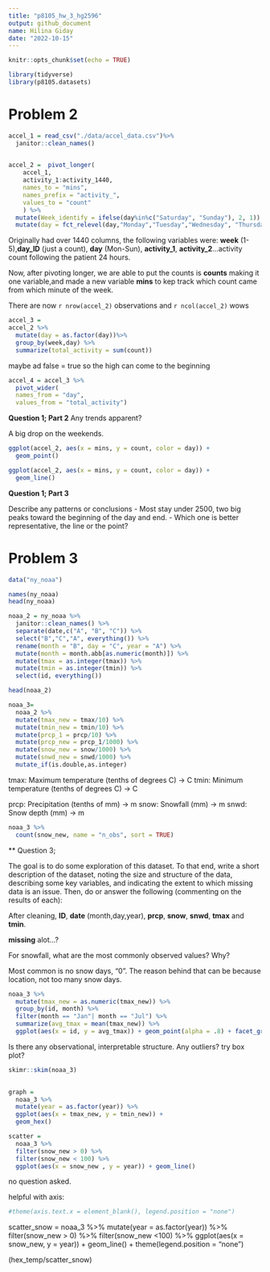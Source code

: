```yaml
---
title: "p8105_hw_3_hg2596"
output: github_document
name: Hilina Giday
date: "2022-10-15"
---
```


```r
knitr::opts_chunk$set(echo = TRUE)
```

```r
library(tidyverse)
library(p8105.datasets)
```

# Problem 2 

```r
accel_1 = read_csv("./data/accel_data.csv")%>%
  janitor::clean_names() 
  
```

```r

accel_2 =  pivot_longer(
    accel_1, 
    activity_1:activity_1440,
    names_to = "mins",  
    names_prefix = "activity_",
    values_to = "count"
    ) %>%
  mutate(Week_identify = ifelse(day%in%c("Saturday", "Sunday"), 2, 1)) %>%
  mutate(day = fct_relevel(day,"Monday","Tuesday","Wednesday", "Thursday", "Friday","Saturday", "Sunday"))
```

Originally had over 1440 columns, the following variables were: **week** (1-5),**day_ID** (just a count), **day** (Mon-Sun), **activity_1**, **activity_2**...activity count following the patient 24 hours. 

Now, after pivoting longer, we are able to put the counts is **counts** making it one variable,and made a new variable **mins** to kep track which count came from which minute of the week.  

There are now `r nrow(accel_2)` observations and `r ncol(accel_2) `  wows


```r
accel_3 = 
accel_2 %>%
  mutate(day = as.factor(day))%>%
  group_by(week,day) %>%
  summarize(total_activity = sum(count))
```

maybe ad false = true so the high can come to the beginning 
```r
accel_4 = accel_3 %>%
  pivot_wider(
  names_from = "day", 
  values_from = "total_activity")
```

**Question 1; Part 2**
Any trends apparent? 

A big drop on the weekends.


```r
ggplot(accel_2, aes(x = mins, y = count, color = day)) + 
  geom_point()
```

```r
ggplot(accel_2, aes(x = mins, y = count, color = day)) + 
  geom_line()
```

**Question 1; Part 3**

Describe any patterns or conclusions 
- Most stay under 2500, two big peaks toward the beginning of the day and end. 
- Which one is better representative, the line or the point? 


# Problem 3

```r
data("ny_noaa")
```

```r
names(ny_noaa)
head(ny_noaa)

```

```r
noaa_2 = ny_noaa %>% 
  janitor::clean_names() %>%
  separate(date,c("A", "B", "C")) %>%
  select("B","C","A", everything()) %>%
  rename(month = "B", day = "C", year = "A") %>%
  mutate(month = month.abb[as.numeric(month)]) %>%
  mutate(tmax = as.integer(tmax)) %>%
  mutate(tmin = as.integer(tmin)) %>%
  select(id, everything()) 

head(noaa_2)

```

```r
noaa_3= 
  noaa_2 %>% 
  mutate(tmax_new = tmax/10) %>%
  mutate(tmin_new = tmin/10) %>%
  mutate(prcp_1 = prcp/10) %>% 
  mutate(prcp_new = prcp_1/1000) %>% 
  mutate(snow_new = snow/1000) %>%
  mutate(snwd_new = snwd/1000) %>% 
  mutate_if(is.double,as.integer)
```


tmax: Maximum temperature (tenths of degrees C) -> C
tmin: Minimum temperature (tenths of degrees C) -> C

prcp: Precipitation (tenths of mm) -> m 
snow: Snowfall (mm) -> m 
snwd: Snow depth (mm) -> m 


```r
noaa_3 %>% 
  count(snow_new, name = "n_obs", sort = TRUE)
```


** Question 3; 

The goal is to do some exploration of this dataset. To that end, write a short description of the dataset, noting the size and structure of the data, describing some key variables, and indicating the extent to which missing data is an issue. Then, do or answer the following (commenting on the results of each):

After cleaning,  **ID**, **date** (month,day,year), **prcp**, **snow**, **snwd**, **tmax** and **tmin**. 

**missing** alot...?

For snowfall, what are the most commonly observed values? Why?

Most common is no snow days, "0". The reason behind that can be because location, not too many snow days. 


```r
noaa_3 %>%
  mutate(tmax_new = as.numeric(tmax_new)) %>%
  group_by(id, month) %>%
  filter(month == "Jan"| month == "Jul") %>%
  summarize(avg_tmax = mean(tmax_new)) %>%
  ggplot(aes(x = id, y = avg_tmax)) + geom_point(alpha = .8) + facet_grid(. ~ month)

```

Is there any observational, interpretable structure. Any outliers? 
try box plot? 

```r

skimr::skim(noaa_3)
  
```

```r
graph = 
  noaa_3 %>% 
  mutate(year = as.factor(year)) %>%
  ggplot(aes(x = tmax_new, y = tmin_new)) + 
  geom_hex()
```


```r
scatter = 
  noaa_3 %>%
  filter(snow_new > 0) %>%
  filter(snow_new < 100) %>%
  ggplot(aes(x = snow_new , y = year)) + geom_line()
```


no question asked. 

helpful with axis: 

```r
#theme(axis.text.x = element_blank(), legend.position = "none")
```























scatter_snow = 
noaa_3 %>% 
  mutate(year = as.factor(year)) %>%
  filter(snow_new > 0) %>%
  filter(snow_new <100) %>%
ggplot(aes(x = snow_new, y = year)) + 
  geom_line() +
  theme(legend.position = "none")

(hex_temp/scatter_snow)














